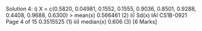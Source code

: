 Solution 4:
i) X = c(0.5820, 0.04981, 0.1552, 0.1555, 0.9036, 0.8501, 0.9288, 0.4408, 0.9688, 0.6300)
> mean(x)
0.566461 (2)
ii) Sd(x)
IAI CS1B-0921
Page 4 of 15
0.3515525 (1)
iii) median(x)
0.606 (3)
[6 Marks]

